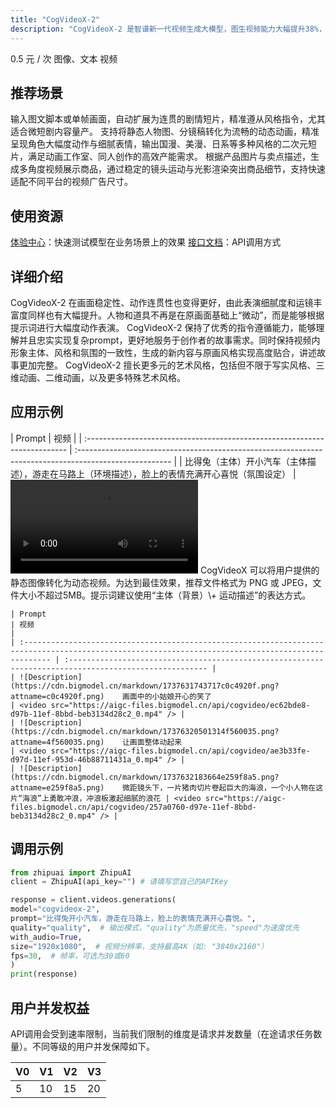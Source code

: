 ```yaml
---
title: "CogVideoX-2"
description: "CogVideoX-2 是智谱新一代视频生成大模型，图生视频能力大幅提升38%，在大幅度运动、画面稳定性、指令遵从、艺术风格与画面美感方面实现了显著优化。"
---
```


<CardGroup cols={3}>
  <Card title="价格" icon="circle-dollar">
    0.5 元 / 次
  </Card>
  <Card title="输入模态" icon="arrow-down-right">
    图像、文本
  </Card>
  <Card title="输出模态" icon="arrow-down-left">
    视频
  </Card>
</CardGroup>

## <Icon icon="stars" iconType="solid" color="#3890ff" size={28} />   推荐场景

<AccordionGroup>
  <Accordion title="短视频创意内容生成" icon="camera-movie">
    输入图文脚本或单帧画面，自动扩展为连贯的剧情短片，精准遵从风格指令，尤其适合微短剧内容量产。
  </Accordion>
  <Accordion title="二次元动画制作" icon="eyes">
    支持将静态人物图、分镜稿转化为流畅的动态动画，精准呈现角色大幅度动作与细腻表情，输出国漫、美漫、日系等多种风格的二次元短片，满足动画工作室、同人创作的高效产能需求。
  </Accordion>
  <Accordion title="电商产品动态广告" icon="computer-classic">
    根据产品图片与卖点描述，生成多角度视频展示商品，通过稳定的镜头运动与光影渲染突出商品细节，支持快速适配不同平台的视频广告尺寸。
  </Accordion>
</AccordionGroup>

## <Icon icon="bars-sort" iconType="solid" color="#3890ff" size={28} />   使用资源

[体验中心](https://www.bigmodel.cn/trialcenter/modeltrial/multimodal?modelCode=cogvideox-2)：快速测试模型在业务场景上的效果
[接口文档](https://bigmodel.cn/dev/api/videomodel/cogvideox)：API调用方式

## <Icon icon="arrow-down-from-line" iconType="solid" color="#3890ff" size={28} />   详细介绍

<Steps>
  <Step title="支持主体进行大幅度运动" titleSize="h3">
    CogVideoX-2 在画面稳定性、动作连贯性也变得更好，由此表演细腻度和运镜丰富度同样也有大幅提升。人物和道具不再是在原画面基础上“微动”，而是能够根据提示词进行大幅度动作表演。
  </Step>
  <Step title="指令遵从能力保持行业领先" iconType="regular" stepNumber={2} titleSize="h3">
    CogVideoX-2 保持了优秀的指令遵循能力，能够理解并且忠实实现复杂prompt，更好地服务于创作者的故事需求。同时保持视频内形象主体、风格和氛围的一致性，生成的新内容与原画风格实现高度贴合，讲述故事更加完整。
  </Step>
  <Step title="驾驭多种艺术风格" iconType="regular" stepNumber={3} titleSize="h3">
    CogVideoX-2 擅长更多元的艺术风格，包括但不限于写实风格、三维动画、二维动画，以及更多特殊艺术风格。
  </Step>
</Steps>

## <Icon icon="ballot" iconType="solid" color="#3890ff" size={28} />   应用示例

<Tabs>
  <Tab title="文生视频">
    | Prompt                                                                     | 视频                                                                                                     |
    | :------------------------------------------------------------------------- | :----------------------------------------------------------------------------------------------------- |
    | 比得兔（主体）开小汽车（主体描述），游走在马路上（环境描述），脸上的表情充满开心喜悦（氛围设定）                           | <video src="https://aigc-files.bigmodel.cn/api/cogvideo/9a384d50-1925-11f0-baf8-2e7ccccecdb2_0.mp4" /> |
    | 一段穿越沙漠的旅程，一群骆驼行走在金色的沙丘上，夕阳染红天空，画面壮丽而静谧。                                    | <video src="https://aigc-files.bigmodel.cn/api/cogvideo/44263660-d966-11ef-98c5-e6b6ade49ab4_0.mp4" /> |
    | 特写镜头（镜头描述），傍晚的微光（光线运用），一只鹦鹉站在阳台的栏杆上，鹦鹉有着紫色的羽毛和粉色的喙（主体描述），背景是都市的高楼大厦（环境描述）。 | <video src="https://aigc-files.bigmodel.cn/api/cogvideo/d2a7f00e-1926-11f0-b555-2e4a5f1d681a_0.mp4" /> |
  </Tab>
  <Tab title="图生视频">
    CogVideoX 可以将用户提供的静态图像转化为动态视频。为达到最佳效果，推荐文件格式为 PNG 或 JPEG，文件大小不超过5MB。提示词建议使用“主体（背景）\+ 运动描述”的表达方式。

    | Prompt                                                                                                                                              | 视频                                                                                                     |
    | :-------------------------------------------------------------------------------------------------------------------------------------------------- | :----------------------------------------------------------------------------------------------------- |
    | ![Description](https://cdn.bigmodel.cn/markdown/1737631743717c0c4920f.png?attname=c0c4920f.png)    画面中的小姑娘开心的笑了                                     | <video src="https://aigc-files.bigmodel.cn/api/cogvideo/ec62bde8-d97b-11ef-8bbd-beb3134d28c2_0.mp4" /> |
    | ![Description](https://cdn.bigmodel.cn/markdown/17376320501314f560035.png?attname=4f560035.png)    让画面整体动起来                                         | <video src="https://aigc-files.bigmodel.cn/api/cogvideo/ae3b33fe-d97d-11ef-953d-46b88711431a_0.mp4" /> |
    | ![Description](https://cdn.bigmodel.cn/markdown/1737632183664e259f8a5.png?attname=e259f8a5.png)    微距镜头下，一片猪肉切片卷起巨大的海浪，一个小人物在这片“海浪”上勇敢冲浪，冲浪板激起细腻的浪花 | <video src="https://aigc-files.bigmodel.cn/api/cogvideo/257a0760-d97e-11ef-8bbd-beb3134d28c2_0.mp4" /> |
  </Tab>
</Tabs>

## <Icon icon="rectangle-code" iconType="solid" color="#3890ff" size={28} />   调用示例

```python
from zhipuai import ZhipuAI
client = ZhipuAI(api_key="") # 请填写您自己的APIKey

response = client.videos.generations(
model="cogvideox-2",
prompt="比得兔开小汽车，游走在马路上，脸上的表情充满开心喜悦。",
quality="quality",  # 输出模式，"quality"为质量优先，"speed"为速度优先
with_audio=True,
size="1920x1080",  # 视频分辨率，支持最高4K（如: "3840x2160"）
fps=30,  # 帧率，可选为30或60
)
print(response)
```

## <Icon icon="square-user" iconType="solid" color="#3890ff" size={28} />   用户并发权益

API调用会受到速率限制，当前我们限制的维度是请求并发数量（在途请求任务数量）。不同等级的用户并发保障如下。

| V0 | V1 | V2 | V3 |
| --- | --- | --- | --- |
| 5  | 10 | 15 | 20 |
